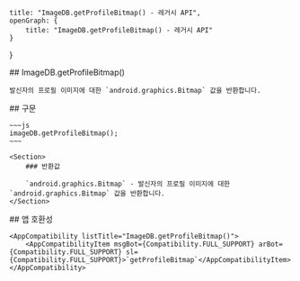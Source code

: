
    title: "ImageDB.getProfileBitmap() - 레거시 API",
    openGraph: {
        title: "ImageDB.getProfileBitmap() - 레거시 API"
    }
}

<Section>
    ## ImageDB.getProfileBitmap()

    발신자의 프로필 이미지에 대한 `android.graphics.Bitmap` 값을 반환합니다.
</Section>
<Section>
    ## 구문

    ~~~js
    imageDB.getProfileBitmap();
    ~~~

    <Section>
        ### 반환값

        `android.graphics.Bitmap` - 발신자의 프로필 이미지에 대한 `android.graphics.Bitmap` 값을 반환합니다.
    </Section>
</Section>
<Section>
    ## 앱 호환성

    <AppCompatibility listTitle="ImageDB.getProfileBitmap()">
        <AppCompatibilityItem msgBot={Compatibility.FULL_SUPPORT} arBot={Compatibility.FULL_SUPPORT} sl={Compatibility.FULL_SUPPORT}>`getProfileBitmap`</AppCompatibilityItem>
    </AppCompatibility>
</Section>